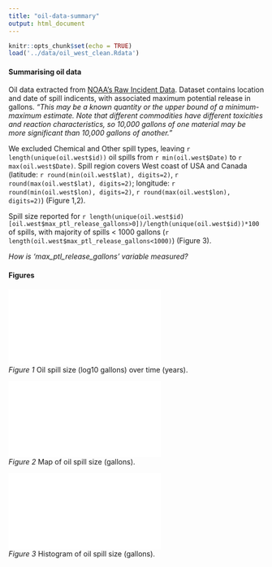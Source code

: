 ```yaml
---
title: "oil-data-summary"
output: html_document
---
```


```r
knitr::opts_chunk$set(echo = TRUE)
load('../data/oil_west_clean.Rdata')
```

#### Summarising oil data

Oil data extracted from [NOAA's Raw Incident Data](https://incidentnews.noaa.gov/raw/index). Dataset contains location and date of spill indicents, with associated maximum potential release in gallons. *"This may be a known quantity or the upper bound of a minimum-maximum estimate. Note that different commodities have different toxicities and reaction characteristics, so 10,000 gallons of one material may be more significant than 10,000 gallons of another."*

 

We excluded Chemical and Other spill types, leaving `r length(unique(oil.west$id))` oil spills from `r min(oil.west$Date)` to `r max(oil.west$Date)`. Spill region covers West coast of USA and Canada (latitude: `r round(min(oil.west$lat), digits=2)`, `r round(max(oil.west$lat), digits=2)`; longitude: `r round(min(oil.west$lon), digits=2)`, `r round(max(oil.west$lon), digits=2)`) (Figure 1,2).

Spill size reported for `r length(unique(oil.west$id)[oil.west$max_ptl_release_gallons>0])/length(unique(oil.west$id))*100` of spills, with majority of spills < 1000 gallons (`r length(oil.west$max_ptl_release_gallons<1000)`) (Figure 3).

*How is 'max_ptl_release_gallons' variable measured?*


#### Figures

![](../figures/oil_spills_overtime.pdf)  
*Figure 1* Oil spill size (log10 gallons) over time (years).

![](../figures/oil_map_spillsize.pdf)  
*Figure 2* Map of oil spill size (gallons).

![](../figures/oil_spills_histogram.pdf)  
*Figure 3* Histogram of oil spill size (gallons).


